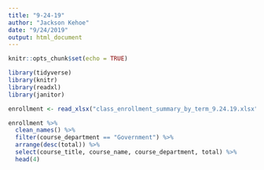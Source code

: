 ```yaml
---
title: "9-24-19"
author: "Jackson Kehoe"
date: "9/24/2019"
output: html_document
---
```


```r
knitr::opts_chunk$set(echo = TRUE)
```

```r
library(tidyverse)
library(knitr)
library(readxl)
library(janitor)

enrollment <- read_xlsx("class_enrollment_summary_by_term_9.24.19.xlsx", skip = 3)

```

```r
enrollment %>%
  clean_names() %>%
  filter(course_department == "Government") %>%
  arrange(desc(total)) %>%
  select(course_title, course_name, course_department, total) %>%
  head(4)
```

